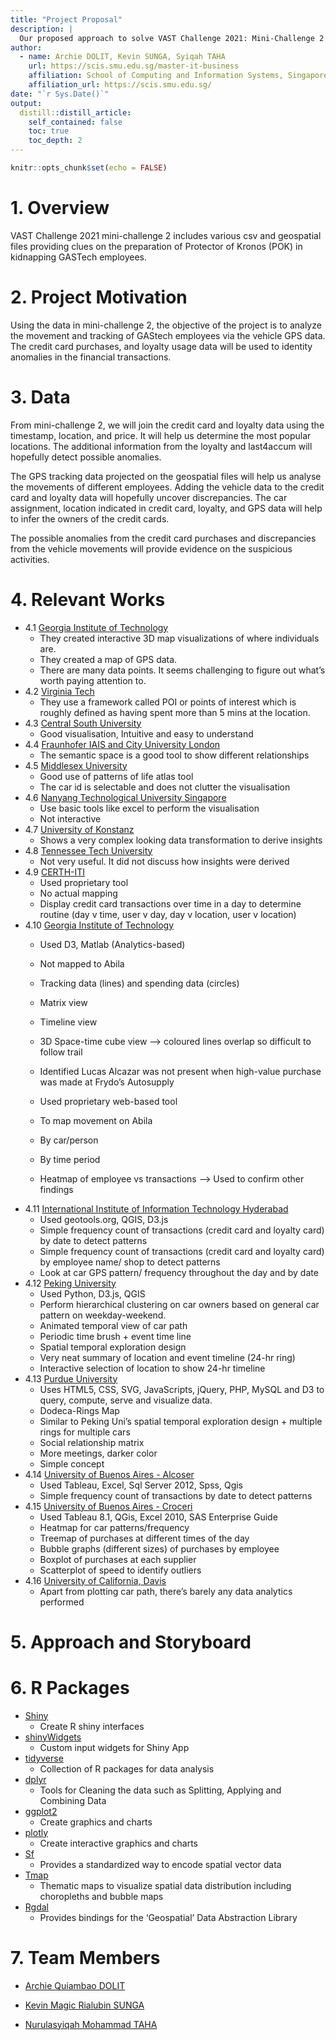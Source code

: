 ```yaml
---
title: "Project Proposal"
description: |
  Our proposed approach to solve VAST Challenge 2021: Mini-Challenge 2
author:
  - name: Archie DOLIT, Kevin SUNGA, Syiqah TAHA
    url: https://scis.smu.edu.sg/master-it-business
    affiliation: School of Computing and Information Systems, Singapore Management University
    affiliation_url: https://scis.smu.edu.sg/
date: "`r Sys.Date()`"
output:
  distill::distill_article:
    self_contained: false
    toc: true
    toc_depth: 2
---
```


```r
knitr::opts_chunk$set(echo = FALSE)
```

# 1. Overview

VAST Challenge 2021 mini-challenge 2 includes various csv and geospatial files providing clues on the preparation of Protector of Kronos (POK) in kidnapping GASTech employees.  

# 2. Project Motivation

Using the data in mini-challenge 2, the objective of the project is to analyze the movement and tracking of GAStech employees via the vehicle GPS data. The credit card purchases, and loyalty usage data will be used to identity anomalies in the financial transactions.  

# 3. Data

From mini-challenge 2, we will join the credit card and loyalty data using the timestamp, location, and price. It will help us determine the most popular locations. The additional information from the loyalty and last4accum will hopefully detect possible anomalies.

The GPS tracking data projected on the geospatial files will help us analyse the movements of different employees. Adding the vehicle data to the credit card and loyalty data will hopefully uncover discrepancies.
The car assignment, location indicated in credit card, loyalty, and GPS data will help to infer the owners of the credit cards.

The possible anomalies from the credit card purchases and discrepancies from the vehicle movements will provide evidence on the suspicious activities.

# 4. Relevant Works

* 4.1 [Georgia Institute of Technology](http://visualdata.wustl.edu/varepository/VAST Challenge 2014/challenges/MC2 - Patterns of Life Analysis/entries/Georgia Institute of Technology/)
  + They created interactive 3D map visualizations of where individuals are.
  + They created a map of GPS data.
  + There are many data points. It seems challenging to figure out what’s worth paying attention to.

* 4.2 [Virginia Tech](http://visualdata.wustl.edu/varepository/VAST Challenge 2014/challenges/MC2 - Patterns of Life Analysis/entries/Virginia Tech/)
  + They use a framework called POI or points of interest which is roughly defined as having spent more than  5 mins at the location.
  
* 4.3 [Central South University](http://visualdata.wustl.edu/varepository/VAST Challenge 2014/challenges/MC2 - Patterns of Life Analysis/entries/Central South University)
  + Good visualisation, Intuitive and easy to understand 

* 4.4 [Fraunhofer IAIS and City University London](http://visualdata.wustl.edu/varepository/VAST Challenge 2014/challenges/MC2 - Patterns of Life Analysis/entries/Fraunhofer IAIS and City University London)
  + The semantic space is a good tool to show different relationships 

* 4.5 [Middlesex University](http://visualdata.wustl.edu/varepository/VAST Challenge 2014/challenges/MC2 - Patterns of Life Analysis/entries/Middlesex University)
  + Good use of patterns of life atlas tool 
  + The car id is selectable and does not clutter the visualisation

* 4.6 [Nanyang Technological University Singapore](http://visualdata.wustl.edu/varepository/VAST Challenge 2014/challenges/MC2 - Patterns of Life Analysis/entries/Nanyang Technological University Singapore)
  + Use basic tools like excel to perform the visualisation
  + Not interactive

* 4.7 [University of Konstanz](http://visualdata.wustl.edu/varepository/VAST Challenge 2014/challenges/MC2 - Patterns of Life Analysis/entries/University of Konstanz)
  + Shows a very complex looking data transformation to derive insights
  
* 4.8 [Tennessee Tech University](http://visualdata.wustl.edu/varepository/VAST Challenge 2014/challenges/MC2 - Patterns of Life Analysis/entries/Tennessee Tech University)
  + Not very useful. It did not discuss how insights were derived 
  
* 4.9 [CERTH-ITI](http://visualdata.wustl.edu/varepository/VAST Challenge 2014/challenges/MC2 - Patterns of Life Analysis/entries/CERTH-ITI)
  + Used proprietary tool
  + No actual mapping
  + Display credit card transactions over time in a day to determine routine (day v time, user v day, day v location, user v location)

* 4.10 [Georgia Institute of Technology](http://visualdata.wustl.edu/varepository/VAST Challenge 2014/challenges/MC2 - Patterns of Life Analysis/entries/Georgia Institute of Technology)
  + Used D3, Matlab (Analytics-based)
  + Not mapped to Abila 
  + Tracking data (lines) and spending data (circles)
  + Matrix view
  + Timeline view
  + 3D Space-time cube view --> coloured lines overlap so difficult to follow trail
  + Identified Lucas Alcazar was not present when high-value purchase was made at Frydo’s Autosupply
  
  + Used proprietary web-based tool
  + To map movement on Abila
  + By car/person
  + By time period
  
  + Heatmap of employee vs transactions --> Used to confirm other findings

* 4.11 [International Institute of Information Technology Hyderabad](http://visualdata.wustl.edu/varepository/VAST Challenge 2014/challenges/MC2 - Patterns of Life Analysis/entries/International Institute of Information Technology Hyderabad)
  + Used geotools.org, QGIS, D3.js
  + Simple frequency count of transactions (credit card and loyalty card) by date to detect patterns
  + Simple frequency count of transactions (credit card and loyalty card) by employee name/ shop to detect patterns
  + Look at car GPS pattern/ frequency throughout the day and by date

* 4.12 [Peking University](http://visualdata.wustl.edu/varepository/VAST Challenge 2014/challenges/MC2 - Patterns of Life Analysis/entries/Peking University)
  + Used Python, D3.js, QGIS
  + Perform hierarchical  clustering on car owners based on general car pattern on weekday-weekend.
  + Animated temporal view of car path
  + Periodic time brush + event time line
  + Spatial temporal exploration design
  + Very neat summary of location and event timeline (24-hr ring)
  + Interactive selection of location to show 24-hr timeline


* 4.13 [Purdue University](http://visualdata.wustl.edu/varepository/VAST Challenge 2014/challenges/MC2 - Patterns of Life Analysis/entries/Purdue University)
  + Uses HTML5, CSS, SVG, JavaScripts, jQuery, PHP, MySQL and D3 to query, compute, serve and visualize data.
  + Dodeca-Rings Map
  + Similar to Peking Uni’s spatial temporal exploration design + multiple rings for multiple cars
  + Social relationship matrix
  + More meetings, darker color
  + Simple concept

* 4.14 [University of Buenos Aires - Alcoser](http://visualdata.wustl.edu/varepository/VAST Challenge 2014/challenges/MC2 - Patterns of Life Analysis/entries/University of Buenos Aires - Alcoser)
  + Used Tableau, Excel, Sql Server 2012, Spss, Qgis
  + Simple frequency count of transactions by date to detect patterns
  
* 4.15 [University of Buenos Aires - Croceri](http://visualdata.wustl.edu/varepository/VAST Challenge 2014/challenges/MC2 - Patterns of Life Analysis/entries/University of Buenos Aires - Croceri)
  + Used Tableau 8.1, QGis, Excel 2010, SAS Enterprise Guide
  + Heatmap for car patterns/frequency
  + Treemap of purchases at different times of the day
  + Bubble graphs (different sizes) of purchases by employee
  + Boxplot of purchases at each supplier
  + Scatterplot of speed to identify outliers

* 4.16 [University of California, Davis](http://visualdata.wustl.edu/varepository/VAST Challenge 2014/challenges/MC2 - Patterns of Life Analysis/entries/University of California, Davis)
  + Apart from plotting car path, there’s barely any data analytics performed

# 5. Approach and Storyboard


# 6. R Packages
* [Shiny](https://shiny.rstudio.com/)
  + Create R shiny interfaces
  
* [shinyWidgets](https://cran.r-project.org/web/packages/shinyWidgets/index.html)
  + Custom input widgets for Shiny App

* [tidyverse](https://www.tidyverse.org/)
  + Collection of R packages for data analysis
  
* [dplyr](https://cran.r-project.org/web/packages/tidyr/index.html)
  + Tools for Cleaning the data such as Splitting, Applying and Combining Data
  
* [ggplot2](https://cran.r-project.org/web/packages/ggplot2/index.html)
  + Create graphics and charts
  
* [plotly](https://cran.r-project.org/web/packages/plotly/index.html)
  + Create interactive graphics and charts

* [Sf](https://cran.r-project.org/web/packages/sf/index.html)
  + Provides a standardized way to encode spatial vector data

* [Tmap](https://cran.r-project.org/web/packages/tmap/index.html)
  + Thematic maps to visualize spatial data distribution including choropleths and bubble maps

* [Rgdal](https://cran.r-project.org/web/packages/rgdal/index.html)
   + Provides bindings for the 'Geospatial' Data Abstraction Library


# 7. Team Members

* [Archie Quiambao DOLIT](https://www.linkedin.com/in/adolit/)

* [Kevin Magic Rialubin SUNGA](https://www.linkedin.com/in/kevin-sunga/)

* [Nurulasyiqah Mohammad TAHA](https://www.linkedin.com/in/nurulasyiqah-md-taha/)